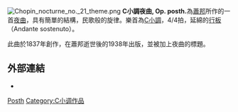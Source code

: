 
{{Multiple issues|
{{expand|time=2014-02-05T13:59:11+00:00}}
{{unreferenced|time=2014-02-05T13:59:11+00:00}}
}}
{{NoteTA
|G1=Music
}}
[[File:Chopin_nocturne_no._21_theme.png|thumb]]
{{Listen|filename=Chopin_Nocturne_21_in_C_minor_Posthumous_Diana_Hughes.ogg|title=Diana Hughes 演奏此曲}}
'''C小調夜曲, Op. posth.'''為[[蕭邦|蕭邦]]所作的一首[[夜曲|夜曲]]，具有簡單的結構，民歌般的旋律。樂首為[[C小調|C小調]]，4/4拍，延綿的[[行板|行板]]（Andante sostenuto）。

此曲於1837年創作，在蕭邦逝世後的1938年出版，並被加上夜曲的標題。

==外部連結==
* {{IMSLP2|work=Nocturne in C Minor, Op.P2/8 (Chopin, Frederic)|cname=C小調夜曲}}

{{蕭邦夜曲}}

[[Category:蕭邦夜曲|Posth]]
[[Category:C小调作品|Category:C小调作品]]